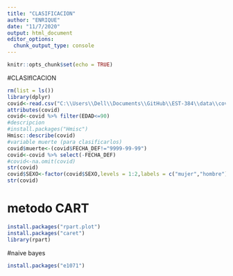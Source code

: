 ```yaml
---
title: "CLASIFICACION"
author: "ENRIQUE"
date: "11/7/2020"
output: html_document
editor_options: 
  chunk_output_type: console
---
```


```r
knitr::opts_chunk$set(echo = TRUE)
```
#CLASIfICACION
```r
rm(list = ls())
library(dplyr)
covid<-read.csv("C:\\Users\\Dell\\Documents\\GitHub\\EST-384\\data\\covid_mx\\200627COVID19MEXICO.csv",sep=",",na.strings=c(99,98))
attributes(covid)
covid<-covid %>% filter(EDAD<=90)
#descripcion
#install.packages("Hmisc")
Hmisc::describe(covid)
#variable muerte (para clasificarlos)
covid$muerte<-(covid$FECHA_DEF!="9999-99-99")
covid<-covid %>% select(-FECHA_DEF) 
#covid<-na.omit(covid)
str(covid)
covid$SEXO<-factor(covid$SEXO,levels = 1:2,labels = c("mujer","hombre"))
str(covid)

```
# metodo CART
```r
install.packages("rpart.plot")
install.packages("caret")
library(rpart)
```
#naive bayes
```r
install.packages("e1071")
```

